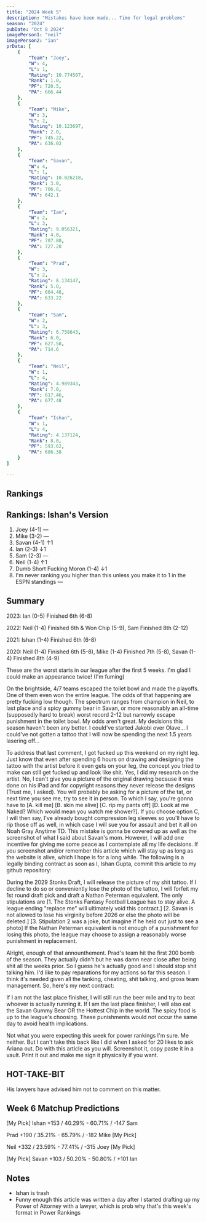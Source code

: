 ```yaml
---
title: "2024 Week 5"
description: "Mistakes have been made... Time for legal problems"
season: "2024"
pubDate: "Oct 8 2024"
imagePerson1: "neil"
imagePerson2: "ian"
prData: [
    {
        "Team": "Joey",
        "W": 4,
        "L": 1,
        "Rating": 10.774507,
        "Rank": 1.0,
        "PF": 720.5,
        "PA": 666.44
    },
    {
        "Team": "Mike",
        "W": 3,
        "L": 2,
        "Rating": 10.123697,
        "Rank": 2.0,
        "PF": 745.22,
        "PA": 636.02
    },
    {
        "Team": "Savan",
        "W": 4,
        "L": 1,
        "Rating": 10.026218,
        "Rank": 3.0,
        "PF": 706.8,
        "PA": 642.1
    },
    {
        "Team": "Ian",
        "W": 2,
        "L": 3,
        "Rating": 9.056321,
        "Rank": 4.0,
        "PF": 707.88,
        "PA": 727.28
    },
    {
        "Team": "Prad",
        "W": 3,
        "L": 2,
        "Rating": 8.134147,
        "Rank": 5.0,
        "PF": 664.46,
        "PA": 633.22
    },
    {
        "Team": "Sam",
        "W": 2,
        "L": 3,
        "Rating": 6.758643,
        "Rank": 6.0,
        "PF": 627.58,
        "PA": 714.6
    },
    {
        "Team": "Neil",
        "W": 1,
        "L": 4,
        "Rating": 4.989343,
        "Rank": 7.0,
        "PF": 617.46,
        "PA": 677.48
    },
    {
        "Team": "Ishan",
        "W": 1,
        "L": 4,
        "Rating": 4.137124,
        "Rank": 8.0,
        "PF": 593.62,
        "PA": 686.38
    }
]

---
```



## Rankings

<PowerRankingTable client:load data={frontmatter.prData} />

## Rankings: Ishan's Version

1. Joey (4-1) —
2. Mike (3-2) —
3. Savan (4-1) ↑1
4. Ian (2-3) ↓1
5. Sam (2-3) —
6. Neil (1-4) ↑1
7. Dumb Short Fucking Moron (1-4) ↓1
8. I'm never ranking you higher than this unless you make it to 1 in the ESPN standings —

## Summary

2023: Ian (0-5) Finished 6th (6-8)

2022: Neil (1-4) Finished 6th & Won Chip (5-9), Sam Finished 8th (2-12)

2021: Ishan (1-4) Finished 6th (6-8)

2020: Neil (1-4) Finished 6th (5-8), Mike (1-4) Finished 7th (5-8), Savan (1-4) Finished 8th (4-9)

These are the worst starts in our league after the first 5 weeks. I'm glad I could make an appearance twice! (I'm fuming)

On the brightside, 4/7 teams escaped the toilet bowl and made the playoffs. One of them even won the entire league. The odds of that happening
are pretty fucking low though. The spectrum ranges from champion in Neil, to last place and a spicy gummy bear in Savan, or more reasonably an
all-time (supposedly hard to break) worst record 2-12 but narrowly escape punishment in the toilet bowl. My odds aren't great. My decisions this
season haven't been any better. I could've started Jakobi over Olave... I could've not gotten a tattoo that I will now be spending the next 1.5 years
lasering off...

To address that last comment, I got fucked up this weekend on my right leg. Just know that even after spending 6 hours on drawing and designing the tattoo
with the artist before it even gets on your leg, the concept you tried to make can still get fucked up and look like shit. Yes, I did my research on the artist.
No, I can't give you a picture of the original drawing because it was done on his iPad and for copyright reasons they never release the designs (Trust me, I asked).
You will probably be asking for a picture of the tat, or next time you see me, try to see it in person. To which I say, you're gonna have to 
[A. kill me] [B. skin me alive] [C. rip my pants off] [D. Look at me Naked? Which would mean you watch me shower?]. If you choose option C, I will then say, I've already 
bought compression leg sleeves so you'll have to rip those off as well, in which case I will sue you for assault and bet it all on Noah Gray Anytime TD. 
This mistake is gonna be covered up as well as the screenshot of what I said about Savan's mom. However, I will add one incentive for giving me some peace as 
I contemplate all my life decisions. If you screenshot and/or remember this article which will stay up as long as the website is alive, which I hope is for a long while.
The following is a legally binding contract as soon as I, Ishan Gupta, commit this article to my github repository:

During the 2029 Stonks Draft, I will release the picture of my shit tattoo. If I decline to do so or conveniently lose the photo of the tattoo, I will forfeit my 1st
round draft pick and draft a Nathan Peterman equivalent. The only stipulations are [1. The Stonks Fantasy Football League has to stay alive. A league ending "replace me"
will ultimately void this contract.] [2. Savan is not allowed to lose his virginity before 2026 or else the photo will be deleted.] [3. Stipulation 2 was a joke, but imagine
if he held out just to see a photo] If the Nathan Peterman equivalent is not enough of a punishment for losing this photo, the league may choose to assign a reasonably worse
punishment in replacement.

Alright, enough of that announthement. Prad's team hit the first 200 bomb of the season. They actually didn't but he was damn near close after being shit all
the weeks prior. So I guess he's actually good and I should stop shit talking him. I'd like to pay reparations for my actions so far this season. I think it's needed
given all the tanking, cheating, shit talking, and gross team management. So, here's my next contract:

If I am not the last place finisher, I will still run the beer mile and try to beat whoever is actually running it. If I am the last place finisher, I will also
eat the Savan Gummy Bear OR the Hottest Chip in the world. The spicy food is up to the league's choosing. These punishments would not occur the same day to avoid
health implications.

Not what you were expecting this week for power rankings I'm sure. Me neither. But I can't take this back like I did when I asked for 20 likes to ask Ariana out.
Do with this article as you will. Screenshot it, copy paste it in a vault. Print it out and make me sign it physically if you want.

## HOT-TAKE-BIT

His lawyers have advised him not to comment on this matter.

## Week 6 Matchup Predictions

[My Pick] Ishan +153 / 40.29% - 60.71% / -147 Sam

Prad +190 / 35.21% - 65.79% / -182 Mike [My Pick]

Neil +332 / 23.59% - 77.41% / -315 Joey [My Pick]

[My Pick] Savan +103 / 50.20% - 50.80% / +101 Ian

## Notes

* Ishan is trash
* Funny enough this article was written a day after I started drafting up my Power of Attorney with a lawyer, which is prob why that's this week's format in Power Rankings